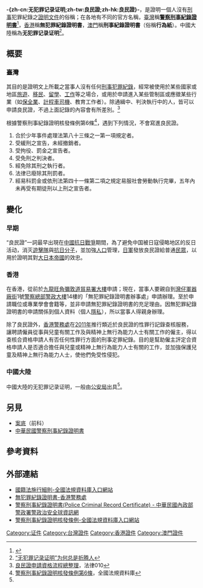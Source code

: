 {{noteTA
|T=zh-cn:无犯罪记录证明;zh-tw:良民證;zh-hk:良民證
}}
{{Merge|警察刑事紀錄證明書|discuss=Talk:良民證#請求與警察刑事紀錄證明書合併|time=2022-05-03T15:14:55+00:00}}
'''-{zh-cn:无犯罪记录证明;zh-tw:良民證;zh-hk:良民證}-'''，是證明一個人沒有[[刑事|刑事]]犯罪紀錄之[[證明文件|證明文件]]的俗稱；在各地有不同的官方名稱，[[中華民國|臺灣]]稱'''[[警察刑事紀錄證明書|警察刑事紀錄證明書]]'''<ref>{{Cite web |url=https://law.moj.gov.tw/LawClass/LawAll.aspx?PCode=D0080088 |title=警察刑事紀錄證明核發條例-全國法規資料庫 |accessdate=2020-01-02 |language=zh-tw}}</ref>，[[香港|香港]]稱'''無犯罪紀錄證明書'''，[[澳門|澳門]]稱'''刑事紀錄證明書'''（俗稱'''行為紙'''）。中國大陸稱為'''无犯罪记录证明'''<ref name=xin>[http://www.xinhuanet.com/comments/2019-06/05/c_1124584122.htm “无犯罪记录证明”为何总是折腾人]</ref>。

==概要==

===臺灣===
其目的是證明文上所載之當事人沒有任何[[刑事|刑事]][[前科|犯罪紀錄]]，經常被使用於某些國家或地區[[旅遊|旅遊]]、[[移民|移民]]、[[留學|留學]]、[[工作|工作]]等之場合，或用於申請進入某些管制區或應徵某些行業（如[[保全|保全業]]、[[計程車司機|計程車司機]]、教育工作者）。除通緝中、判決執行中的人，皆可以申請良民證，不過上面記錄的內容會有所差別。<ref>[https://laws010.com/blog/criminal-offense/criminal-procedure/criminal-procedure-09 良民證申請資格流程總整理]，法律010</ref>

根據警察刑事紀錄證明核發條例第6條<ref>[https://law.moj.gov.tw/LawClass/LawSingle.aspx?pcode=D0080088&flno=6 警察刑事紀錄證明核發條例第6條]，全國法規資料庫</ref>，遇到下列情況，不會寫進良民證。
# 合於少年事件處理法第八十三條之一第一項規定者。
# 受緩刑之宣告，未經撤銷者。
# 受拘役、罰金之宣告者。
# 受免刑之判決者。
# 經免除其刑之執行者。
# 法律已廢除其刑罰者。
# 經易科罰金或依刑法第四十一條第二項之規定易服社會勞動執行完畢，五年內未再受有期徒刑以上刑之宣告者。

== 變化 ==

=== 早期 ===
“良民證”一詞最早出現在[[中國抗日戰爭|中國抗日戰爭]]期間，為了避免中国被日寇侵略地区的反日活动，消灭[[游击战|遊擊隊]]與[[抗日|抗日分子]]，並加強[[人口|人口]]管理，[[日本军|日軍]]發放良民證給普通[[群眾|民眾]]，以用於證明其對[[大日本帝国|大日本帝國]]的效忠。

=== 香港 ===
在香港，從前於[[九龍|九龍]][[旺角|旺角]][[彌敦道|彌敦道]][[工業貿易署大樓|貿易署大樓]]申請；現在，當事人要親自到[[灣仔|灣仔]][[軍器廠街|軍器廠街]]1號[[香港警察總部|警察總部警政大樓]]14樓的「無犯罪紀錄證明書辦事處」申請辦理。至於申請職位或專業學會會籍等，並非申請無犯罪紀錄證明書的充足理由。因無犯罪紀錄證明書的申請關係到個人資料（個人[[隱私|隱私]]），所以當事人得親身辦理。

除了良民證外，[[香港警務處|香港警務處]]在[[2011年|2011年]]推行類近於良民證的性罪行記錄查核服務，讓聘請僱員從事與兒童有關工作及與精神上無行為能力人士有關工作的僱主，得以查核合資格申請人有否任何性罪行方面的刑事定罪紀錄。目的是幫助僱主評定合資格申請人是否適合擔任與兒童或精神上無行為能力人士有關的工作，並加強保護兒童及精神上無行為能力人士，使他們免受性侵犯。

=== 中國大陸 ===
中國大陸的无犯罪记录证明，一般由[[公安局|公安局]]出具<ref name=xin/>。

==另見==
*[[案底|案底]]（前科）
*[[警察刑事紀錄證明書|中華民國警察刑事紀錄證明書]]

==參考資料==
<div class="references-small">
<references />
</div>

==外部連結==
*[http://law.moj.gov.tw/LawClass/LawAll.aspx?PCode=D0030022 國籍法施行細則-全國法規資料庫入口網站]
*[http://www.police.gov.hk/ppp_tc/11_useful_info/cert_no_crime.html 無犯罪紀錄證明書-香港警務處]
*[https://www.npa.gov.tw/NPAGip/wSite/np?ctNode=11725 警察刑事紀錄證明書(Police Criminal Record Certificate) - 中華民國內政部警政署警政治安全球資訊網]
*[https://law.moj.gov.tw/LawClass/LawAll.aspx?PCode=D0080088+ 警察刑事紀錄證明核發條例-全國法規資料庫入口網站]

[[Category:证件|Category:证件]]
[[Category:台灣證件|Category:台灣證件]]
[[Category:香港證件|Category:香港證件]]
[[Category:澳門證件|Category:澳門證件]]